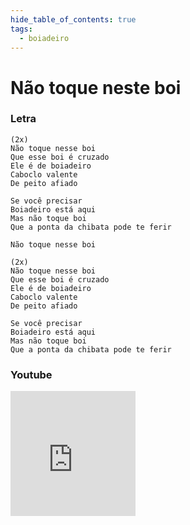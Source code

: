 ```yaml
---
hide_table_of_contents: true
tags:
  - boiadeiro
---
```


# Não toque neste boi

### Letra

```text
(2x)
Não toque nesse boi
Que esse boi é cruzado
Ele é de boiadeiro
Caboclo valente
De peito afiado

Se você precisar
Boiadeiro está aqui
Mas não toque boi
Que a ponta da chibata pode te ferir

Não toque nesse boi

(2x)
Não toque nesse boi
Que esse boi é cruzado
Ele é de boiadeiro
Caboclo valente
De peito afiado

Se você precisar
Boiadeiro está aqui
Mas não toque boi
Que a ponta da chibata pode te ferir
```

### Youtube

<iframe
  width="200"
  height="200"
  src="https://www.youtube.com/embed/WZtBYfcoZ98?si=NbjqH7ETexk"
  title="YouTube video player"
  frameborder="0"
  allow="accelerometer; autoplay; clipboard-write; encrypted-media; gyroscope; picture-in-picture; web-share"
  referrerpolicy="strict-origin-when-cross-origin"
  allowfullscreen
></iframe>
